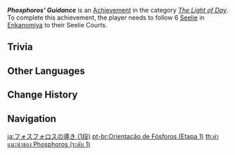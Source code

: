 {{Achievement Infobox
|title        = Phosphoros' Guidance
|id           = 80132
|order id     = 0132
|category     = The Light of Day
|description  = Follow 6 [[Seelie]] in [[Enkanomiya]] to their Seelie Courts.
|requirements = 
|primogems    = 5
|tracking     = Tracks the amount of Seelie found.
|topic        = Seelie
|set          = Phosphoros' Guidance
|tier         = 1
|tiers_total  = 3
}}
'''''Phosphoros' Guidance''''' is an [[Achievement]] in the category ''[[The Light of Day]]''. To complete this achievement, the player needs to follow 6 [[Seelie]] in [[Enkanomiya]] to their Seelie Courts.

==Trivia==
{{Transclude|Phosphoros' Guidance|Trivia}}
<!--
==Video Guides==
{{EVT
|video1   = 
|caption1 = 
}}
-->
==Other Languages==
{{Other Languages|Transclude=Phosphoros' Guidance}}

==Change History==
{{Change History|2.4}}
<!--
==References==
{{Reflist}}
-->
==Navigation==
{{Achievement Navbox}}

[[ja:フォスフォロスの導き (1段)]]
[[pt-br:Orientação de Fósforos (Etapa 1)]]
[[th:คำแนะนำของ Phosphoros (ระดับ 1)]]